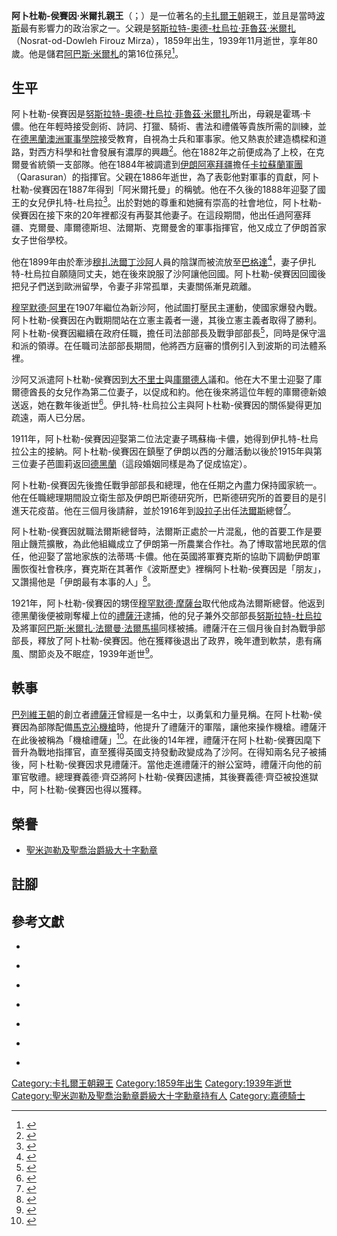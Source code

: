 {{Infobox President
| name         = 阿卜杜勒-侯賽因·米爾扎·法爾曼法爾馬<br>شاهزاده عبدالحسين ميرزا فرمانفرما
| image        = Farmanfarma.jpg
|caption       = 阿卜杜勒-侯賽因·米爾扎·法爾曼法爾馬
| birth_date   = 1857年
| birth_place  = [[大不里士|大不里士]]
| death_date   = 1939年
| death_place  = [[伊朗|伊朗]][[德黑蘭|德黑蘭]]
| order        = [[伊朗總理|伊朗總理]]
| term_start   = 1915年2月1日
| term_end     = 1915年7月2日
| monarch      = [[艾哈邁德沙阿|艾哈邁德沙阿]]
| predecessor  = [[穆斯圖菲·瑪瑪雷克|穆斯圖菲·瑪瑪雷克]]
| successor    = [[阿卜杜勒·馬吉德·米爾扎|阿卜杜勒·馬吉德·米爾扎]]
| deputy2      =
| term_start2  = 1915年12月25日
| term_end2    = 1916年3月1日
| monarch2     = [[艾哈邁德沙阿|艾哈邁德沙阿]]
| predecessor2 = [[穆斯圖菲·瑪瑪雷克|穆斯圖菲·瑪瑪雷克]]
| successor2   = [[沃索·杜烏拉|沃索·杜烏拉]]
| party        = [[伊泰達利昂黨|伊泰達利昂黨]]
| alma_mater   = [[德黑蘭澳洲軍事學院|德黑蘭澳洲軍事學院]]
| spouse       =
| website      =
}}

'''阿卜杜勒-侯賽因·米爾扎親王'''（{{lang-fa|عبدالحسین میرزا فرمانفرما}}；{{bd|1859年||1939年|}}）是一位著名的[[卡扎爾王朝|卡扎爾王朝]]親王，並且是當時[[波斯|波斯]]最有影響力的政治家之一。父親是[[努斯拉特-奧德-杜烏拉·菲魯茲·米爾扎|努斯拉特-奧德-杜烏拉·菲魯茲·米爾扎]]（Nosrat-od-Dowleh Firouz Mirza），1859年出生，1939年11月逝世，享年80歲。他是儲君[[阿巴斯·米爾札|阿巴斯·米爾札]]的第16位孫兒<ref>{{harvnb|Yar-Shater|1999|p=296}}</ref>。

== 生平 ==

阿卜杜勒-侯賽因是[[努斯拉特-奧德-杜烏拉·菲魯茲·米爾扎|努斯拉特-奧德-杜烏拉·菲魯茲·米爾扎]]所出，母親是霍瑪·卡儂。他在年輕時接受劍術、詩詞、打獵、騎術、書法和禮儀等貴族所需的訓練，並在[[德黑蘭澳洲軍事學院|德黑蘭澳洲軍事學院]]接受教育，自視為士兵和軍事家。他又熱衷於建造橋樑和道路，對西方科學和社會發展有濃厚的興趣<ref>{{harvnb|Kurzman|2008|p=179}}</ref>。他在1882年之前便成為了上校，在克爾曼省統領一支部隊。他在1884年被調遣到[[伊朗阿塞拜疆|伊朗阿塞拜疆]]擔任[[卡拉蘇蘭軍團|卡拉蘇蘭軍團]]（Qarasuran）的指揮官。父親在1886年逝世，為了表彰他對軍事的貢獻，阿卜杜勒-侯賽因在1887年得到「阿米爾托曼」的稱號。他在不久後的1888年迎娶了國王的女兒伊扎特-杜烏拉<ref>{{harvnb|Ghani|Ghanī|2001|p=18}}</ref>。出於對她的尊重和她擁有崇高的社會地位，阿卜杜勒-侯賽因在接下來的20年裡都沒有再娶其他妻子。在這段期間，他出任過阿塞拜疆、克爾曼、庫爾德斯坦、法爾斯、克爾曼舍的軍事指揮官，他又成立了伊朗首家女子世俗學校。

他在1899年由於牽涉[[穆扎法爾丁沙阿|穆扎法爾丁沙阿]]人員的陰謀而被流放至[[巴格達|巴格達]]<ref>{{harvnb|Pakravan|Ladjevardi|1998|p=18}}</ref>，妻子伊扎特-杜烏拉自願隨同丈夫，她在後來說服了沙阿讓他回國。阿卜杜勒-侯賽因回國後把兒子們送到歐洲留學，令妻子非常孤單，夫妻關係漸見疏離。

[[穆罕默德·阿里沙阿|穆罕默德·阿里]]在1907年繼位為新沙阿，他試圖打壓民主運動，使國家爆發內戰。阿卜杜勒-侯賽因在內戰期間站在立憲主義者一邊，其後立憲主義者取得了勝利。阿卜杜勒-侯賽因繼續在政府任職，擔任司法部部長及戰爭部部長<ref>{{harvnb|Farmānfarmāʼiyān|Farmanfarmaian|1997|p=55}}</ref>，同時是保守溫和派的領導。在任職司法部部長期間，他將西方庭審的慣例引入到波斯的司法體系裡。

沙阿又派遣阿卜杜勒-侯賽因到[[大不里士|大不里士]]與[[庫爾德人|庫爾德人]]議和。他在大不里士迎娶了庫爾德酋長的女兒作為第二位妻子，以促成和約。他在後來將這位年輕的庫爾德新娘送返，她在數年後逝世<ref>{{harvnb|Farman-Farmaian|Munker|1993|p=32}}</ref>。伊扎特-杜烏拉公主與阿卜杜勒-侯賽因的關係變得更加疏遠，兩人已分居。

1911年，阿卜杜勒-侯賽因迎娶第二位法定妻子瑪蘇梅·卡儂，她得到伊扎特-杜烏拉公主的接納。阿卜杜勒-侯賽因在鎮壓了伊朗以西的分離活動以後於1915年與第三位妻子芭圖莉返回[[德黑蘭|德黑蘭]]（這段婚姻同樣是為了促成協定）。

阿卜杜勒-侯賽因先後擔任戰爭部部長和總理，他在任期之內盡力保持國家統一。他在任職總理期間設立衛生部及伊朗巴斯德研究所，巴斯德研究所的首要目的是引進天花疫苗。他在三個月後請辭，並於1916年到[[設拉子|設拉子]]出任[[法爾斯省|法爾斯]]總督<ref>{{harvnb|Majd|2003|p=114}}</ref>。

阿卜杜勒-侯賽因就職法爾斯總督時，法爾斯正處於一片混亂，他的首要工作是要阻止饑荒擴散，為此他組織成立了伊朗第一所農業合作社。為了博取當地民眾的信任，他迎娶了當地家族的法蒂瑪·卡儂。他在英國將軍賽克斯的協助下調動伊朗軍團恢復社會秩序，賽克斯在其著作《波斯歷史》裡稱阿卜杜勒-侯賽因是「朋友」，又讚揚他是「伊朗最有本事的人」<ref>{{harvnb|Farman-Farmaian|Munker|1993|p=40}}</ref>。

1921年，阿卜杜勒-侯賽因的甥侄[[穆罕默德·摩薩台|穆罕默德·摩薩台]]取代他成為法爾斯總督。他返到德黑蘭後便被剛奪權上位的[[禮薩汗|禮薩汗]]逮捕，他的兒子兼外交部部長[[菲魯茲·米爾扎·努斯拉特-杜烏拉·法爾曼·法爾馬揚三世|努斯拉特-杜烏拉]]及將軍[[阿巴斯·米爾扎·法爾曼·法爾馬揚|阿巴斯·米爾扎·法爾曼·法爾馬揚]]同樣被捕。禮薩汗在三個月後自封為戰爭部部長，釋放了阿卜杜勒-侯賽因。他在獲釋後退出了政界，晚年遭到軟禁，患有痛風、關節炎及不眠症，1939年逝世<ref>{{harvnb|Farman-Farmaian|Munker|1993|p=47}}</ref>。

== 軼事 ==

[[巴列維王朝|巴列維王朝]]的創立者[[禮薩汗|禮薩汗]]曾經是一名中士，以勇氣和力量見稱。在阿卜杜勒-侯賽因為部隊配備[[馬克沁機槍|馬克沁機槍]]時，他提升了禮薩汗的軍階，讓他來操作機槍。禮薩汗在此後被稱為「機槍禮薩」<ref>{{harvnb|Ghani|Ghanī|2001|p=163}}</ref>。在此後的14年裡，禮薩汗在阿卜杜勒-侯賽因麾下晉升為戰地指揮官，直至獲得英國支持發動政變成為了沙阿。在得知兩名兒子被捕後，阿卜杜勒-侯賽因求見禮薩汗。當他走進禮薩汗的辦公室時，禮薩汗向他的前軍官敬禮。總理賽義德·齊亞將阿卜杜勒-侯賽因逮捕，其後賽義德·齊亞被投進獄中，阿卜杜勒-侯賽因也得以獲釋。

== 榮譽 ==

*[[聖米迦勒及聖喬治勳章|聖米迦勒及聖喬治爵級大十字勳章]]

== 註腳 ==
{{reflist}}

== 參考文獻 ==
{{refbegin}}

*{{en}}{{Citation
|last=Yar-Shater
|first=Ehsan 
|title=''Encyclopædia Iranica''
|volume=9
|year=1999
|publisher=Bibliotheca Persica Press
|location=London
|isbn=0933273355
}}

*{{en}}{{Citation
|last=Kurzman
|first=Charles 
|title=''Democracy denied, 1905-1915: intellectuals and the fate of democracy''
|year=2008
|publisher=Harvard University Press
|location=Cambridge, Mass.
|isbn=0674030923
}}

*{{en}}{{Citation
|last=Ghani
|first=Cyrus 
|last2=Ghanī
|first2=Sīrūs  
|title=''Iran and the rise of Reza Shah: from Qajar collapse to Pahlavi rule''
|year=2001
|publisher=I.B.Tauris
|location=London
|isbn=1860646298
}}

*{{en}}{{Citation
|last=Pakravan
|first=Fatemeh 
|last2=Ladjevardi
|first2=Habib 
|title=''Memoirs of Fatemeh Pakravan: wife of general Hassan Pakravan : army officer, chief of State Intelligience and Security Organization, cabinet minister, and diplomat''
|year=1998
|publisher=Harvard University
|location=Cambridge, Mass
|isbn=0932885195
}}

*{{en}}{{Citation
|last=Farmānfarmāʼiyān
|first=Manūchihr 
|last2=Farmanfarmaian
|first2=Roxane 
|title=''Blood and oil: memoirs of a Persian prince''
|year=1997
|publisher=Random House
|location=New York
|isbn=0679440550
}}

*{{en}}{{Citation
|last=Farman-Farmaian
|first=Sattareh 
|last2=Munker
|first2=Dona 
|title=''Daughter of Persia: a woman's journey from her father's harem through the Islamic Revolution''
|year=1993
|publisher=Anchor Books
|location=New York
|isbn=0385468660
}}

*{{en}}{{Citation
|last=Majd
|first=Mohammad Gholi  
|title=''Persia in World War I and its conquest by Great Britain''
|year=2003
|publisher=University Press of America
|location=Lanham, Md.
|isbn=0761826785
}}

{{refend}}

{{s-start}}
{{s-off}}
{{s-bef|before =[[穆斯圖菲·瑪瑪雷克|穆斯圖菲·瑪瑪雷克]]}}
{{s-ttl|title = [[伊朗總理|伊朗總理]]|years=1915年}}
{{s-aft|after = [[阿卜杜勒·馬吉德·米爾扎|阿卜杜勒·馬吉德·米爾扎]]}}
{{s-bef|before =[[穆斯圖菲·瑪瑪雷克|穆斯圖菲·瑪瑪雷克]]}}
{{s-ttl|title = [[伊朗總理|伊朗總理]]|years=1915年－1916年}}
{{s-aft|after = [[沃索·杜烏拉|沃索·杜烏拉]]}}
{{s-end}}

{{伊朗總理}}
{{波斯立憲革命人物}}

{{Authority control}}
[[Category:卡扎爾王朝親王|Category:卡扎爾王朝親王]]
[[Category:1859年出生|Category:1859年出生]]
[[Category:1939年逝世|Category:1939年逝世]]
[[Category:聖米迦勒及聖喬治勳章爵級大十字勳章持有人|Category:聖米迦勒及聖喬治勳章爵級大十字勳章持有人]]
[[Category:嘉德騎士|Category:嘉德騎士]]